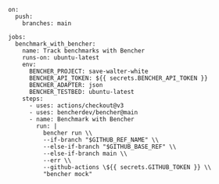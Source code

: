 ```
on:
  push:
    branches: main

jobs:
  benchmark_with_bencher:
    name: Track benchmarks with Bencher
    runs-on: ubuntu-latest
    env:
      BENCHER_PROJECT: save-walter-white
      BENCHER_API_TOKEN: ${{ secrets.BENCHER_API_TOKEN }}
      BENCHER_ADAPTER: json
      BENCHER_TESTBED: ubuntu-latest
    steps:
      - uses: actions/checkout@v3
      - uses: bencherdev/bencher@main
      - name: Benchmark with Bencher
        run: |
          bencher run \\
          --if-branch "$GITHUB_REF_NAME" \\
          --else-if-branch "$GITHUB_BASE_REF" \\
          --else-if-branch main \\
          --err \\
          --github-actions \${{ secrets.GITHUB_TOKEN }} \\
          "bencher mock"
```